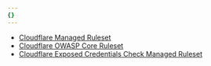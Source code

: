 ```yaml
---
{}
---
```


- [Cloudflare Managed Ruleset](/waf/managed-rules/reference/cloudflare-managed-ruleset/)
- [Cloudflare OWASP Core Ruleset](/waf/managed-rules/reference/owasp-core-ruleset/)
- [Cloudflare Exposed Credentials Check Managed Ruleset](/waf/managed-rules/reference/exposed-credentials-check/)
